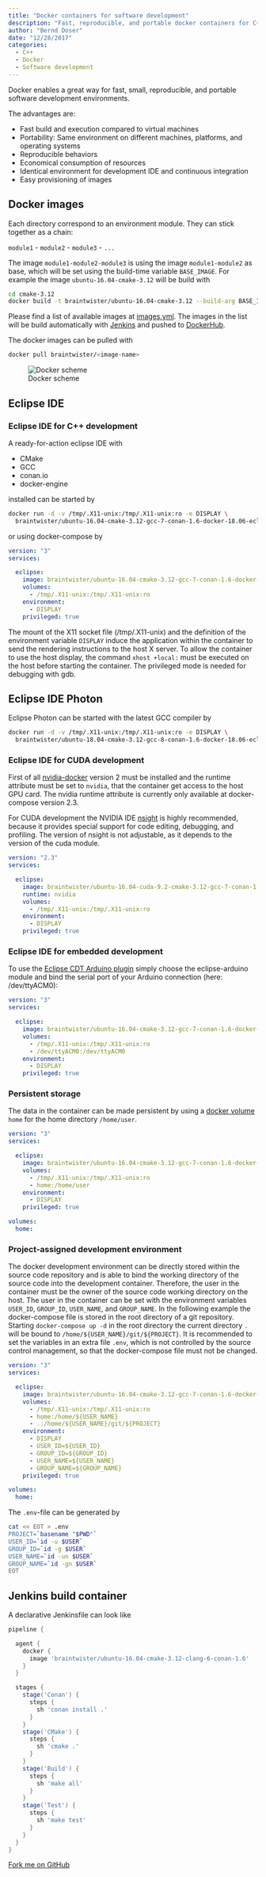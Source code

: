 ```yaml
---
title: "Docker containers for software development"
description: "Fast, reproducible, and portable docker containers for C++ development"
author: "Bernd Doser"
date: "12/28/2017"
categories:
  - C++
  - Docker
  - Software development
---
```


Docker enables a great way for fast, small, reproducible, and portable software development environments.

The advantages are:

 * Fast build and execution compared to virtual machines
 * Portability: Same environment on different machines, platforms, and operating systems
 * Reproducible behaviors
 * Economical consumption of resources
 * Identical environment for development IDE and continuous integration
 * Easy provisioning of images 


## Docker images

Each directory correspond to an environment module. They can stick together as
a chain:

`module1` - `module2` - `module3` - `...`

The image `module1-module2-module3` is using the image `module1-module2` as
base, which will be set using the build-time variable `BASE_IMAGE`. For
example the image `ubuntu-16.04-cmake-3.12` will be build with

``` bash
cd cmake-3.12
docker build -t braintwister/ubuntu-16.04-cmake-3.12 --build-arg BASE_IMAGE=braintwister/ubuntu-16.04 .
```

Please find a list of available images at [images.yml](https://github.com/BrainTwister/docker-devel-env/blob/master/images.yml).
The images in the list will be build automatically with
[Jenkins](https://jenkins.braintwister.eu/job/BrainTwister/job/docker-devel-env/)
and pushed to [DockerHub](https://hub.docker.com/u/braintwister/dashboard/).

The docker images can be pulled with

``` bash
docker pull braintwister/<image-name>
```

![Docker scheme](../images/docker-devel-env.jpg)

## Eclipse IDE
### Eclipse IDE for C++ development

A ready-for-action eclipse IDE with 

 * CMake
 * GCC
 * conan.io
 * docker-engine

installed can be started by

``` bash
docker run -d -v /tmp/.X11-unix:/tmp/.X11-unix:ro -e DISPLAY \
  braintwister/ubuntu-16.04-cmake-3.12-gcc-7-conan-1.6-docker-18.06-eclipse-cpp-4.7.3
```

or using docker-compose by

``` yaml
version: "3"
services:

  eclipse:
    image: braintwister/ubuntu-16.04-cmake-3.12-gcc-7-conan-1.6-docker-18.03-eclipse-cpp-4.7.3
    volumes:
      - /tmp/.X11-unix:/tmp/.X11-unix:ro
    environment:
      - DISPLAY
    privileged: true
```

The mount of the X11 socket file (/tmp/.X11-unix) and the definition of the
environment variable `DISPLAY` induce the application within the container to
send the rendering instructions to the host X server. To allow the container to
use the host display, the command `xhost +local:` must be executed on the host
before starting the container. The privileged mode is needed for debugging with
gdb.


## Eclipse IDE Photon

Eclipse Photon can be started with the latest GCC compiler by

``` bash
docker run -d -v /tmp/.X11-unix:/tmp/.X11-unix:ro -e DISPLAY \
  braintwister/ubuntu-18.04-cmake-3.12-gcc-8-conan-1.6-docker-18.06-eclipse-cpp-4.8
```


### Eclipse IDE for CUDA development

First of all [nvidia-docker](https://github.com/NVIDIA/nvidia-docker) version 2
must be installed and the runtime attribute must be set to `nvidia`, that the
container get access to the host GPU card.  The nvidia runtime attribute is
currently only available at docker-compose version 2.3.

For CUDA development the NVIDIA IDE
[nsight](https://developer.nvidia.com/nsight-eclipse-edition) is highly
recommended, because it provides special support for code editing, debugging,
and profiling. The version of nsight is not adjustable, as it depends to the
version of the cuda module.

``` yaml
version: "2.3"
services:

  eclipse:
    image: braintwister/ubuntu-16.04-cuda-9.2-cmake-3.12-gcc-7-conan-1.6-nsight
    runtime: nvidia
    volumes:
      - /tmp/.X11-unix:/tmp/.X11-unix:ro
    environment:
      - DISPLAY
    privileged: true
```


### Eclipse IDE for embedded development

To use the [Eclipse CDT Arduino
plugin](https://marketplace.eclipse.org/content/eclipse-c-ide-arduino) simply
choose the eclipse-arduino module and bind the serial port of your Arduino
connection (here: /dev/ttyACM0):

``` yaml
version: "3"
services:

  eclipse:
    image: braintwister/ubuntu-16.04-cmake-3.12-gcc-7-conan-1.6-docker-18.06-eclipse-arduino-4.7.3
    volumes:
      - /tmp/.X11-unix:/tmp/.X11-unix:ro
      - /dev/ttyACM0:/dev/ttyACM0
    environment:
      - DISPLAY
    privileged: true
```


### Persistent storage

The data in the container can be made persistent by using a [docker
volume](https://docs.docker.com/storage/volumes/) `home` for the home directory
`/home/user`.

``` yaml
version: "3"
services:

  eclipse:
    image: braintwister/ubuntu-16.04-cmake-3.12-gcc-7-conan-1.6-docker-18.06-eclipse-cpp-4.7.3
    volumes:
      - /tmp/.X11-unix:/tmp/.X11-unix:ro 
      - home:/home/user
    environment:
      - DISPLAY
    privileged: true

volumes:
  home:
```


### Project-assigned development environment

The docker development environment can be directly stored within the source
code repository and is able to bind the working directory of the source code
into the development container. Therefore, the user in the container must be
the owner of the source code working directory on the host.  The user in the
container can be set with the environment variables `USER_ID`, `GROUP_ID`,
`USER_NAME`, and `GROUP_NAME`. In the following example the docker-compose file
is stored in the root directory of a git repository. Starting `docker-compose
up -d` in the root directory the current directory `.` will be bound to
`/home/${USER_NAME}/git/${PROJECT}`. It is recommended to set the variables in
an extra file `.env`, which is not controlled by the source control management,
so that the docker-compose file must not be changed.

``` yaml
version: "3"
services:

  eclipse:
    image: braintwister/ubuntu-16.04-cmake-3.12-gcc-7-conan-1.6-docker-18.06-eclipse-cpp-4.7.3
    volumes:
      - /tmp/.X11-unix:/tmp/.X11-unix:ro 
      - home:/home/${USER_NAME}
      - .:/home/${USER_NAME}/git/${PROJECT}
    environment:
      - DISPLAY
      - USER_ID=${USER_ID}
      - GROUP_ID=${GROUP_ID}
      - USER_NAME=${USER_NAME}
      - GROUP_NAME=${GROUP_NAME}
    privileged: true

volumes:
  home:
```

The `.env`-file can be generated by

``` bash
cat << EOT > .env 
PROJECT=`basename "$PWD"`
USER_ID=`id -u $USER`
GROUP_ID=`id -g $USER`
USER_NAME=`id -un $USER`
GROUP_NAME=`id -gn $USER`
EOT
```

## Jenkins build container

A declarative Jenkinsfile can look like

``` groovy
pipeline {

  agent {
    docker {
      image 'braintwister/ubuntu-16.04-cmake-3.12-clang-6-conan-1.6'
    }
  }

  stages {
    stage('Conan') {
      steps {
        sh 'conan install .'
      }
    }
    stage('CMake') {
      steps {
        sh 'cmake .'
      }
    }
    stage('Build') {
      steps {
        sh 'make all'
      }
    }
    stage('Test') {
      steps {
        sh 'make test'
      }
    }
  }
}
```

[Fork me on GitHub](https://github.com/BrainTwister/docker-devel-env)
